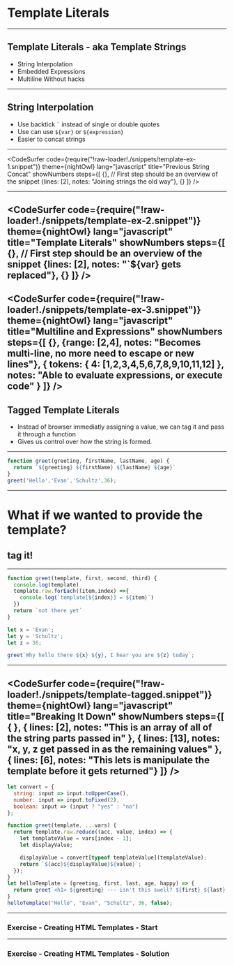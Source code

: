 
# Template Literals

---

## Template Literals - aka Template Strings

- String Interpolation
- Embedded Expressions
- Multiline Without hacks

---

## String Interpolation

- Use backtick `` ` `` instead of single or double quotes
- Use can use `${var}` or `${expression}`
- Easier to concat strings

---
<CodeSurfer
  code={require("!raw-loader!./snippets/template-ex-1.snippet")}
  theme={nightOwl}
  lang="javascript"
  title="Previous String Concat"
  showNumbers
  steps={[
    {}, // First step should be an overview of the snippet
    {lines: [2], notes: "Joining strings the old way"},
    {}
  ]}
/>

---
<CodeSurfer
  code={require("!raw-loader!./snippets/template-ex-2.snippet")}
  theme={nightOwl}
  lang="javascript"
  title="Template Literals"
  showNumbers
  steps={[
    {}, // First step should be an overview of the snippet
    {lines: [2], notes: "`${var} gets replaced"},
    {}
  ]}
/>
---
<CodeSurfer
  code={require("!raw-loader!./snippets/template-ex-3.snippet")}
  theme={nightOwl}
  lang="javascript"
  title="Multiline and Expressions"
  showNumbers
  steps={[
    {},
    {range: [2,4], notes: "Becomes multi-line, no more need to escape or new lines"},
    { tokens: { 4: [1,2,3,4,5,6,7,8,9,10,11,12] }, notes: "Able to evaluate expressions, or execute code" }
  ]}
/>
---

## Tagged Template Literals

* Instead of browser immediatly assigning a value, we can tag it and pass it through a function
* Gives us control over how the string is formed.

---

```javascript Nothing Special Here 
function greet(greeting, firstName, lastName, age) {
  return `${greeting} ${firstName} ${lastName} ${age}`
}
greet('Hello','Evan','Schultz',36);
```

---
# What if we wanted to provide the template? 
## tag it!
---

```javascript Lets Examine This
function greet(template, first, second, third) {
  console.log(template)
  template.raw.forEach((item,index) =>{
    console.log(`template[${index}] = ${item}`)
  })
  return `not there yet`
}

let x = 'Evan';
let y = 'Schultz';
let z = 36;

greet`Why hello there ${x} ${y}, I hear you are ${z} today`;
```
---
<CodeSurfer
  code={require("!raw-loader!./snippets/template-tagged.snippet")}
  theme={nightOwl}
  lang="javascript"
  title="Breaking It Down"
  showNumbers
  steps={[
    { },
    { lines: [2], notes: "This is an array of all of the string parts passed in" },
    { lines: [13], notes: "x, y, z get passed in as the remaining values" },
    { lines: [6], notes: "This lets is manipulate the template before it gets returned"}
  ]}
/>
---

```javascript Can Use It to Transform Values
let convert = {
  string: input => input.toUpperCase(),
  number: input => input.toFixed(2),
  boolean: input => (input ? "yes" : "no")
};

function greet(template, ...vars) {
  return template.raw.reduce((acc, value, index) => {
    let templateValue = vars[index - 1];
    let displayValue;

    displayValue = convert[typeof templateValue](templateValue);
    return `${acc}${displayValue}${value}`;
  });
}
let helloTemplate = (greeting, first, last, age, happy) => {
  return greet`<h1> ${greeting} --- isn't this swell? ${first} ${last} ${age} - are you happy? ${happy}</h1>`;
}
helloTemplate("Hello", "Evan", "Schultz", 36, false);
```
---

### Exercise - Creating HTML Templates - Start

 <ReplIt src="https://repl.it/@e_schultz/HTML-with-Tagged-Templates-start?lite=true"/>

---

### Exercise - Creating HTML Templates - Solution

 <ReplIt src="https://repl.it/@e_schultz/HTML-with-Tagged-Templates-end?lite=true"/>